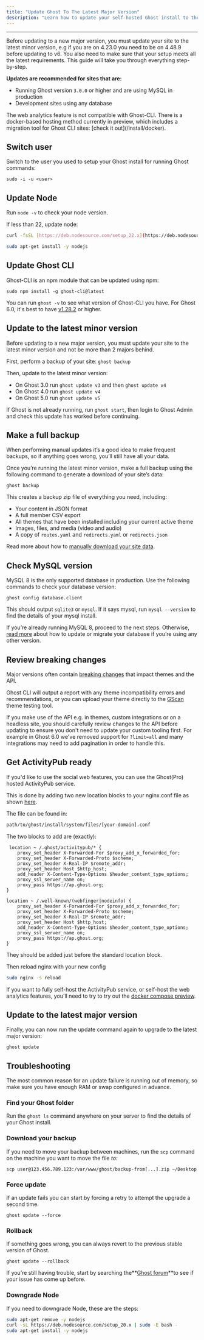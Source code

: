 ```yaml
---
title: "Update Ghost To The Latest Major Version"
description: "Learn how to update your self-hosted Ghost install to the latest major version."
---
```


---

Before updating to a new major version, you must update your site to the latest minor version, e.g if you are on 4.23.0 you need to be on 4.48.9 before updating to v6. You also need to make sure that your setup meets all the latest requirements. This guide will take you through everything step-by-step.

**Updates are recommended for sites that are:**

- Running Ghost version `3.0.0` or higher and are using MySQL in production
- Development sites using any database

<Note>
The web analytics feature is not compatible with Ghost-CLI. There is a docker-based hosting method currently in preview, which includes a migration tool for Ghost CLI sites: [check it out](/install/docker).
</Note>

## Switch user

Switch to the user you used to setup your Ghost install for running Ghost commands:

```shellscript
sudo -i -u <user>
```

## Update Node

Run `node -v` to check your node version.

If less than 22, update node:

```bash
curl -fsSL [https://deb.nodesource.com/setup_22.x](https://deb.nodesource.com/setup_22.x) | sudo -E bash -

sudo apt-get install -y nodejs
```

## Update Ghost CLI

Ghost-CLI is an npm module that can be updated using npm:

```shellscript
sudo npm install -g ghost-cli@latest
```

You can run `ghost -v` to see what version of Ghost-CLI you have. For Ghost 6.0, it's best to have [v1.28.2](https://github.com/TryGhost/Ghost-CLI/releases/tag/v1.28.2) or higher.

## Update to the latest minor version

Before updating to a new major version, you must update your site to the latest minor version and not be more than 2 majors behind.

First, perform a  backup of your site: `ghost backup`

Then, update to the latest minor version:

- On Ghost 3.0 run `ghost update v3` and then `ghost update v4`
- On Ghost 4.0 run `ghost update v4`
- On Ghost 5.0 run `ghost update v5`

If Ghost is not already running, run `ghost start`, then login to Ghost Admin and check this update has worked before continuing.

## Make a full backup

When performing manual updates it’s a good idea to make frequent backups, so if anything goes wrong, you’ll still have all your data.

Once you’re running the latest minor version, make a full backup using the following command to generate a download of your site’s data:

```shellscript
ghost backup
```

This creates a backup zip file of everything you need, including:

- Your content in JSON format
- A full member CSV export
- All themes that have been installed including your current active theme
- Images, files, and media (video and audio)
- A copy of `routes.yaml` and `redirects.yaml` or `redirects.json`

Read more about how to [manually download your site data](/faq/manual-backup/).

## Check MySQL version

MySQL 8 is the only supported database in production. Use the following commands to check your database version:

```shellscript
ghost config database.client
```

This should output `sqlite3` or `mysql`. If it says mysql, run `mysql --version` to find the details of your mysql install.

If you’re already running MySQL 8, proceed to the next steps. Otherwise, [read more](/faq/supported-databases/) about how to update or migrate your database if you’re using any other version.

## Review breaking changes

Major versions often contain [breaking changes](/changes) that impact themes and the API.

Ghost CLI will output a report with any theme incompatibility errors and recommendations, or you can upload your theme directly to the [GScan](https://gscan.ghost.org/) theme testing tool.

If you make use of the API e.g. in themes, custom integrations or on a headless site, you should carefully review changes to the API before updating to ensure you don't need to update your custom tooling first. For example in Ghost 6.0 we've removed support for `?limit=all` and many integrations may need to add pagination in order to handle this.

## Get ActivityPub ready

If you'd like to use the social web features, you can use the Ghost(Pro) hosted ActivityPub service. 

This is done by adding two new location blocks to your nginx.conf file as shown [here](https://github.com/TryGhost/Ghost-CLI/blob/main/extensions/nginx/templates/nginx.conf#L13-L31).


The file can be found in:

```bash
path/to/ghost/install/system/files/[your-domain].conf
```

The two blocks to add are (exactly): 

```shellscript
 location ~ /.ghost/activitypub/* {
    proxy_set_header X-Forwarded-For $proxy_add_x_forwarded_for;
    proxy_set_header X-Forwarded-Proto $scheme;
    proxy_set_header X-Real-IP $remote_addr;
    proxy_set_header Host $http_host;
    add_header X-Content-Type-Options $header_content_type_options;
    proxy_ssl_server_name on;
    proxy_pass https://ap.ghost.org;
}

location ~ /.well-known/(webfinger|nodeinfo) {
    proxy_set_header X-Forwarded-For $proxy_add_x_forwarded_for;
    proxy_set_header X-Forwarded-Proto $scheme;
    proxy_set_header X-Real-IP $remote_addr;
    proxy_set_header Host $http_host;
    add_header X-Content-Type-Options $header_content_type_options;
    proxy_ssl_server_name on;
    proxy_pass https://ap.ghost.org;
}
```
They should be added just before the standard location block.

Then reload nginx with your new config

```bash
sudo nginx -s reload
```

If you want to fully self-host the ActivityPub service, or self-host the web analytics features, you'll need to try to try out the [docker compose preview](/install/docker).

## Update to the latest major version

Finally, you can now run the update command again to upgrade to the latest major version:

```shellscript
ghost update
```

## Troubleshooting

The most common reason for an update failure is running out of memory, so make sure you have enough RAM or swap configured in advance.

### Find your Ghost folder

Run the `ghost ls` command anywhere on your server to find the details of your Ghost install.

### Download your backup

If you need to move your backup between machines, run the `scp` command on the machine you want to move the file _to:_

```shellscript
scp user@123.456.789.123:/var/www/ghost/backup-from[...].zip ~/Desktop
```

### Force update

If an update fails you can start by forcing a retry to attempt the upgrade a second time.

```shellscript
ghost update --force
```

### Rollback

If something goes wrong, you can always revert to the previous stable version of Ghost.

```shellscript
ghost update --rollback
```

If you’re still having trouble, start by searching the\*\*[Ghost forum](https://forum.ghost.org/)\*\*to see if your issue has come up before.

### Downgrade Node

If you need to downgrade Node, these are the steps:

```bash
sudo apt-get remove -y nodejs
curl -sL https://deb.nodesource.com/setup_20.x | sudo -E bash -
sudo apt-get install -y nodejs
```